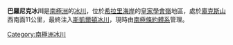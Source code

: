 {{Coord|78|36|S|161|50|E|source:GNIS|display=title}}

'''巴羅尼克冰川'''是[[南極洲|南極洲]]的[[冰川|冰川]]，位於[[希拉里海岸|希拉里海岸]]的[[皇家學會嶺|皇家學會嶺]]地區，處於[[庫克斯山|庫克斯山]]西南面11公里，最終注入[[斯凱爾頓冰川|斯凱爾頓冰川]]，現時由[[南極條約體系|南極條約體系]]管理。

{{Antarctica-geo-stub}}
[[Category:南極洲冰川|Category:南極洲冰川]]